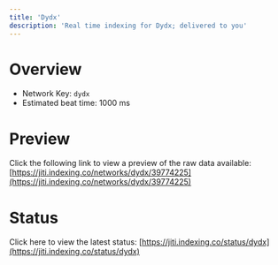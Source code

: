 ```yaml
---
title: 'Dydx'
description: 'Real time indexing for Dydx; delivered to you'
---
```


# Overview
- Network Key: `dydx`
- Estimated beat time: 1000 ms

# Preview
Click the following link to view a preview of the raw data available: [https://jiti.indexing.co/networks/dydx/39774225](https://jiti.indexing.co/networks/dydx/39774225)

# Status
Click here to view the latest status: [https://jiti.indexing.co/status/dydx](https://jiti.indexing.co/status/dydx)
